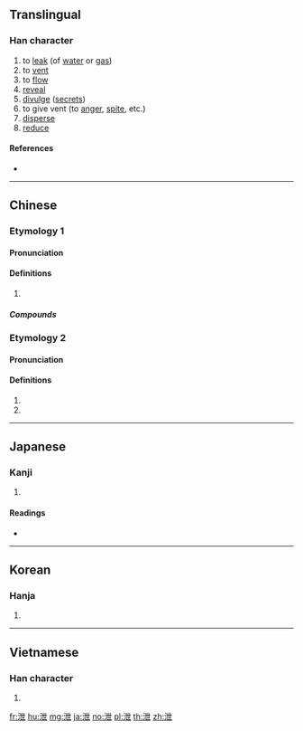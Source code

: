 {{also|渫|洩}}
==Translingual==

===Han character===
{{Han char|rn=85|rad=水|as=05|sn=8|four=34117|canj=EPT|ids=⿰氵世}}

# to [[leak]] (of [[water]] or [[gas]])
# to [[vent]]
# to [[flow]]
# [[reveal]]
# [[divulge]] ([[secret]]s)
# to give vent (to [[anger]], [[spite]], etc.)
# [[disperse]]
# [[reduce]]

====References====
* {{Han ref|kx=0615.050|dkj=17267|dj=1009.040|hdz=31580.020|uh=6CC4|ud=27844|bh=AA6E|bd=43630}}

----

==Chinese==
{{zh-forms}}

===Etymology 1===

====Pronunciation====
{{zh-pron
|m=xiè
|c=sit3
|h=pfs=siet
|md=
|mn=siat
|w=
|mc=2
|oc=1,2
|cat=
}}

====Definitions====
{{zh-hanzi}}

# {{rfdef|lang=zh}}

=====Compounds=====
{{zh-der|排泄}}

===Etymology 2===

====Pronunciation====
{{zh-pron
|m=yì
|c=jai6
|h=pfs=
|md=
|mn=
|w=
|mc=1
|oc=2,1
|cat=
}}
{{attention|zh|also, the mandarin reading given for baxter-sagart oc looks wrong}}

====Definitions====
{{zh-hanzi}}

# {{zh-only used in|泄沓}}
# {{zh-only used in|泄泄}}

----

==Japanese==

===Kanji===
{{ja-kanji|grade=|rs=水05}}

# {{defn|lang=ja|sort=水05}}

====Readings====
* {{ja-readings|goon=[[え]] (e), [[せち]] (sechi)|kanon=[[えい]] (ei), [[せつ]] (setsu)|kun=[[もれる]] (moreru)}}

----

==Korean==

===Hanja===
{{ko-hanja|hangeul=[[설]], [[예]]|eumhun=|rv=seol, ye|mr=sŏl, ye|y=sel, yey}}

# {{defn|lang=ko|sort=水05}}

----

==Vietnamese==

===Han character===
{{vi-hantu|[[tiết]], [[tướt]], [[dịa]], [[duệ]], [[thực]]|rs=水05}}

# {{defn|lang=vi}}

[[fr:泄]]
[[hu:泄]]
[[mg:泄]]
[[ja:泄]]
[[no:泄]]
[[pl:泄]]
[[th:泄]]
[[zh:泄]]